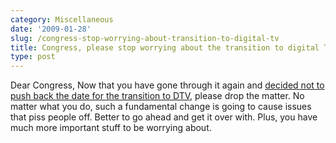 ```yaml
---
category: Miscellaneous
date: '2009-01-28'
slug: /congress-stop-worrying-about-transition-to-digital-tv
title: Congress, please stop worrying about the transition to digital TV
type: post
---
```



Dear Congress, Now that you have gone through it again and
[decided not to push back the date for the transition to DTV](http://techfragments.com/news/331/Tech/Digital_TV_Transition_Delay_Bill_Failed_to_Pass.html),
please drop the matter. No matter what you do, such a fundamental
change is going to cause issues that piss people off. Better to go
ahead and get it over with. Plus, you have much more important
stuff to be worrying about.